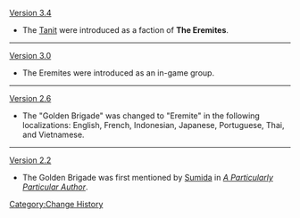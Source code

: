 [[Version 3.4]]
* The [[Tanit]] were introduced as a faction of '''The Eremites'''.
----
[[Version 3.0]]
* The Eremites were introduced as an in-game group.
----
[[Version 2.6]]
* The "Golden Brigade" was changed to "Eremite" in the following localizations: English, French, Indonesian, Japanese, Portuguese, Thai, and Vietnamese.
----
[[Version 2.2]]
* The Golden Brigade was first mentioned by [[Sumida]] in ''[[A Particularly Particular Author]]''.
<noinclude>[[Category:Change History]]</noinclude>